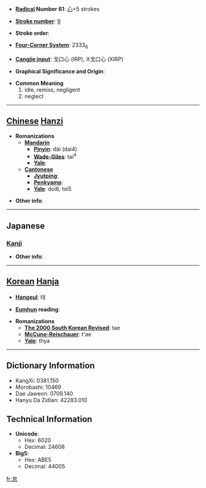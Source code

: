 * '''[[Wiktionary:Chinese radical index| Radical]] Number 61''': [[Wiktionary:Chinese radical index 心|心]]+5 strokes

* '''[[Wiktionary:Chinese total strokes index|Stroke number]]''': [[Wiktionary:Chinese total strokes index 9|9]]

* '''Stroke order''': 

* '''[[Wiktionary:Chinese four corner index|Four-Corner System]]''': 2333<sub>6</sub>

* '''[[Wiktionary:Chinese Cangjie index|Cangjie input]]''': 戈口心 (IRP), X戈口心 (XIRP)

* '''Graphical Significance and Origin''': 

* '''Common Meaning'''
*#idle, remiss, negligent
*# neglect


----

== [[Chinese]] [[Hanzi]] ==

* '''Romanizations'''
** '''[[Mandarin]]'''
*** '''[[Pinyin]]''': dài (dai4)
*** '''[[Wade-Giles]]''': tai<sup>4</sup>
*** '''[[Yale]]''': 
** '''[[Cantonese]]'''
*** '''[[Jyutping]]''':
*** '''[[Penkyamp]]''': 
*** '''[[Yale]]''': doi6, toi5

* '''Other info''': 

----

==Japanese==
===[[Kanji]]===
{{kanji|on readings=[[たい]] (tai)|kun readings=[[おこたる]] (okotaru), [[なまける]] (namakeru)}}

* '''Other info''':  

----

== [[Korean]] [[Hanja]] ==

* '''[[Hangeul]]''': 태

* '''[[Eumhun]] reading''': 

* '''Romanizations'''
** '''[[The 2000 South Korean Revised Romanization|The 2000 South Korean Revised]]''': tae
** '''[[McCune-Reischauer]]''': t'ae
** '''[[Yale]]''': thya

----

== Dictionary Information ==

* KangXi: 0381.150
* Morobashi: 10469
* Dae Jaweon: 0709.140
* Hanyu Da Zidian: 42283.010

== Technical Information ==

* '''Unicode''':
** Hex: 6020
** Decimal: 24608
* '''Big5''':
** Hex: ABE5
** Decimal: 44005

[[fr:怠]]